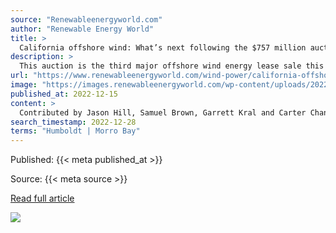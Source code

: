 ```yaml
---
source: "Renewableenergyworld.com"
author: "Renewable Energy World"
title: >
  California offshore wind: What’s next following the $757 million auction
description: >
  This auction is the third major offshore wind energy lease sale this year—and the first-ever for the Pacific region—and resulted in high bids from five companies totaling $757.1 million.
url: "https://www.renewableenergyworld.com/wind-power/california-offshore-wind-whats-next-following-the-757-million-auction/"
image: "https://images.renewableenergyworld.com/wp-content/uploads/2022/12/floating-offshore-wind.jpg"
published_at: 2022-12-15
content: >
  Contributed by Jason Hill, Samuel Brown, Garrett Kral and Carter Chandler Clements  On December 7, 2022, the U.S. Department of the Interiors (DOI) Bureau of Ocean Energy Management (BOEM) announced … [+5807 chars]
search_timestamp: 2022-12-28
terms: "Humboldt | Morro Bay"
---
```



Published: {{< meta published_at >}}


Source: {{< meta source >}}


[Read full article]({{< meta url >}}){target='_blank'}



![](`r rmarkdown::metadata$image[1]`)
